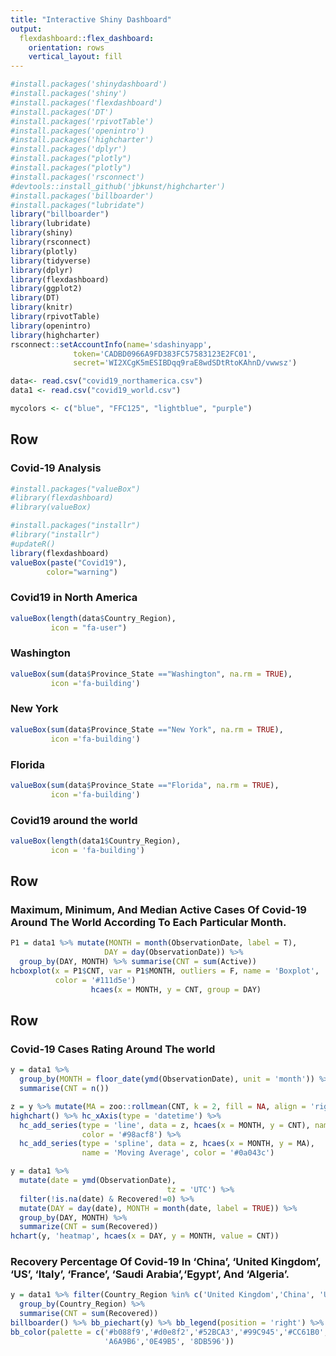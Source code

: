 ---
title: "Interactive Shiny Dashboard"
output: 
  flexdashboard::flex_dashboard:
    orientation: rows
    vertical_layout: fill
---

```{r setup, include=FALSE}
#install.packages('shinydashboard')
#install.packages('shiny')
#install.packages('flexdashboard')
#install.packages('DT')
#install.packages('rpivotTable')
#install.packages('openintro')
#install.packages('highcharter')
#install.packages('dplyr')
#install.packages("plotly")
#install.packages("plotly")
#install.packages('rsconnect')
#devtools::install_github('jbkunst/highcharter')
#install.packages('billboarder')
#install.packages("lubridate")
library("billboarder")
library(lubridate)
library(shiny)
library(rsconnect)
library(plotly)
library(tidyverse)
library(dplyr)
library(flexdashboard)
library(ggplot2)
library(DT)
library(knitr)
library(rpivotTable)
library(openintro)
library(highcharter)
rsconnect::setAccountInfo(name='sdashinyapp',
			  token='CADBD0966A9FD383FC57583123E2FC01',
			  secret='WI2XCgK5mESIBDqq9raE8wdSDtRtoKAhnD/vwwsz')
```



```{r}
data<- read.csv("covid19_northamerica.csv")
data1 <- read.csv("covid19_world.csv")

```



```{r}
mycolors <- c("blue", "FFC125", "lightblue", "purple")
```

Row 
---------------------------------
    
### Covid-19 Analysis 
    
```{r}
#install.packages("valueBox")
#library(flexdashboard)
#library(valueBox)

#install.packages("installr")
#library("installr")
#updateR()
library(flexdashboard)
valueBox(paste("Covid19"),
        color="warning")
```

### Covid19 in North America
```{r}
valueBox(length(data$Country_Region),
         icon = "fa-user")
```



### Washington
```{r}
valueBox(sum(data$Province_State =="Washington", na.rm = TRUE),
         icon ='fa-building')
```


### New York


```{r}
valueBox(sum(data$Province_State =="New York", na.rm = TRUE),
         icon ='fa-building')

```


### Florida


```{r}
valueBox(sum(data$Province_State =="Florida", na.rm = TRUE),
         icon ='fa-building')

```



### Covid19 around the world


```{r}

valueBox(length(data1$Country_Region),
         icon = 'fa-building')


```


Row 
---------------------------------
### Maximum, Minimum, And Median Active Cases Of Covid-19 Around The World According To Each Particular Month.
```{r}
P1 = data1 %>% mutate(MONTH = month(ObservationDate, label = T),
                     DAY = day(ObservationDate)) %>% 
  group_by(DAY, MONTH) %>% summarise(CNT = sum(Active))
hcboxplot(x = P1$CNT, var = P1$MONTH, outliers = F, name = 'Boxplot',
          color = '#111d5e') 
                  hcaes(x = MONTH, y = CNT, group = DAY)
```

Row
-------------------------------------
### Covid-19 Cases Rating Around The world
```{r}
y = data1 %>%
  group_by(MONTH = floor_date(ymd(ObservationDate), unit = 'month')) %>%
  summarise(CNT = n())

z = y %>% mutate(MA = zoo::rollmean(CNT, k = 2, fill = NA, align = 'right'))
highchart() %>% hc_xAxis(type = 'datetime') %>% 
  hc_add_series(type = 'line', data = z, hcaes(x = MONTH, y = CNT), name = 'Cases Rting',
                color = '#98acf8') %>% 
  hc_add_series(type = 'spline', data = z, hcaes(x = MONTH, y = MA),
                name = 'Moving Average', color = '#0a043c')
```


```{r}
y = data1 %>% 
  mutate(date = ymd(ObservationDate),
                                   tz = 'UTC') %>% 
  filter(!is.na(date) & Recovered!=0) %>%
  mutate(DAY = day(date), MONTH = month(date, label = TRUE)) %>%
  group_by(DAY, MONTH) %>% 
  summarize(CNT = sum(Recovered))
hchart(y, 'heatmap', hcaes(x = DAY, y = MONTH, value = CNT))
```

### Recovery Percentage Of Covid-19 In 'China', 'United Kingdom', 'US', 'Italy', 'France', 'Saudi Arabia','Egypt', And 'Algeria'.

```{r}
y = data1 %>% filter(Country_Region %in% c('United Kingdom','China', 'US', 'Italy', 'France', 'Saudi Arabia','Egypt', 'Algeria')) %>% 
  group_by(Country_Region) %>% 
  summarise(CNT = sum(Recovered))
billboarder() %>% bb_piechart(y) %>% bb_legend(position = 'right') %>%
bb_color(palette = c('#b088f9','#d0e8f2','#52BCA3','#99C945','#CC61B0',
                     'A6A9B6','0E49B5', '8DB596'))
```